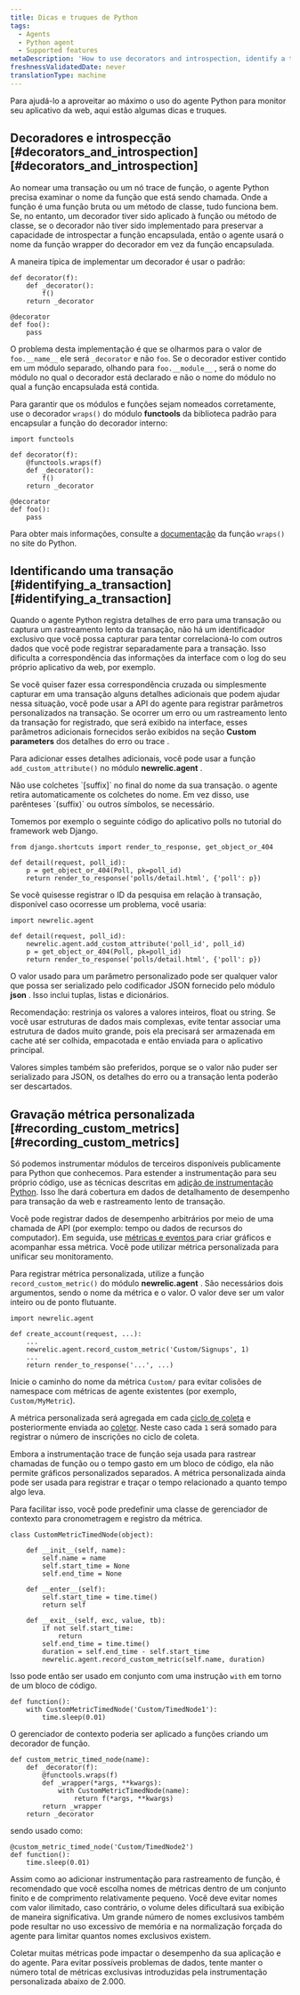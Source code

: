 ```yaml
---
title: Dicas e truques de Python
tags:
  - Agents
  - Python agent
  - Supported features
metaDescription: 'How to use decorators and introspection, identify a transaction, or record custom metrics with the Python agent.'
freshnessValidatedDate: never
translationType: machine
---
```


Para ajudá-lo a aproveitar ao máximo o uso do agente Python para monitor seu aplicativo da web, aqui estão algumas dicas e truques.

## Decoradores e introspecção [#decorators_and_introspection][#decorators_and_introspection]

Ao nomear uma transação ou um nó trace de função, o agente Python precisa examinar o nome da função que está sendo chamada. Onde a função é uma função bruta ou um método de classe, tudo funciona bem. Se, no entanto, um decorador tiver sido aplicado à função ou método de classe, se o decorador não tiver sido implementado para preservar a capacidade de introspectar a função encapsulada, então o agente usará o nome da função wrapper do decorador em vez da função encapsulada.

A maneira típica de implementar um decorador é usar o padrão:

```
def decorator(f):
    def _decorator():
        f()
    return _decorator

@decorator
def foo():
    pass
```

O problema desta implementação é que se olharmos para o valor de `foo.__name__` ele será `_decorator` e não `foo`. Se o decorador estiver contido em um módulo separado, olhando para `foo.__module__` , será o nome do módulo no qual o decorador está declarado e não o nome do módulo no qual a função encapsulada está contida.

Para garantir que os módulos e funções sejam nomeados corretamente, use o decorador `wraps()` do módulo <DNT>**functools**</DNT> da biblioteca padrão para encapsular a função do decorador interno:

```
import functools

def decorator(f):
    @functools.wraps(f)
    def _decorator():
        f()
    return _decorator

@decorator
def foo():
    pass
```

Para obter mais informações, consulte a [documentação](http://docs.python.org/library/functools.html#functools.wraps) da função `wraps()` no site do Python.

## Identificando uma transação [#identifying_a_transaction][#identifying_a_transaction]

Quando o agente Python registra detalhes de erro para uma transação ou captura um rastreamento lento da transação, não há um identificador exclusivo que você possa capturar para tentar correlacioná-lo com outros dados que você pode registrar separadamente para a transação. Isso dificulta a correspondência das informações da interface com o log do seu próprio aplicativo da web, por exemplo.

Se você quiser fazer essa correspondência cruzada ou simplesmente capturar em uma transação alguns detalhes adicionais que podem ajudar nessa situação, você pode usar a API do agente para registrar parâmetros personalizados na transação. Se ocorrer um erro ou um rastreamento lento da transação for registrado, que será exibido na interface, esses parâmetros adicionais fornecidos serão exibidos na seção <DNT>**Custom parameters**</DNT> dos detalhes do erro ou trace .

Para adicionar esses detalhes adicionais, você pode usar a função `add_custom_attribute()` no módulo <DNT>**newrelic.agent**</DNT> .

<Callout variant="important">
  Não use colchetes `[suffix]` no final do nome da sua transação. o agente retira automaticamente os colchetes do nome. Em vez disso, use parênteses `(suffix)` ou outros símbolos, se necessário.
</Callout>

Tomemos por exemplo o seguinte código do aplicativo polls no tutorial do framework web Django.

```
from django.shortcuts import render_to_response, get_object_or_404

def detail(request, poll_id):
    p = get_object_or_404(Poll, pk=poll_id)
    return render_to_response('polls/detail.html', {'poll': p})
```

Se você quisesse registrar o ID da pesquisa em relação à transação, disponível caso ocorresse um problema, você usaria:

```
import newrelic.agent

def detail(request, poll_id):
    newrelic.agent.add_custom_attribute('poll_id', poll_id)
    p = get_object_or_404(Poll, pk=poll_id)
    return render_to_response('polls/detail.html', {'poll': p})
```

O valor usado para um parâmetro personalizado pode ser qualquer valor que possa ser serializado pelo codificador JSON fornecido pelo módulo <DNT>**json**</DNT> . Isso inclui tuplas, listas e dicionários.

Recomendação: restrinja os valores a valores inteiros, float ou string. Se você usar estruturas de dados mais complexas, evite tentar associar uma estrutura de dados muito grande, pois ela precisará ser armazenada em cache até ser colhida, empacotada e então enviada para o aplicativo principal.

Valores simples também são preferidos, porque se o valor não puder ser serializado para JSON, os detalhes do erro ou a transação lenta poderão ser descartados.

## Gravação métrica personalizada [#recording_custom_metrics][#recording_custom_metrics]

Só podemos instrumentar módulos de terceiros disponíveis publicamente para Python que conhecemos. Para estender a instrumentação para seu próprio código, use as técnicas descritas em [adição de instrumentação Python](/docs/agents/python-agent/supported-features/python-custom-instrumentation). Isso lhe dará cobertura em dados de detalhamento de desempenho para transação da web e rastreamento lento de transação.

Você pode registrar dados de desempenho arbitrários por meio de uma chamada de API (por exemplo: tempo ou dados de recursos do computador). Em seguida, use [métricas e eventos ](/docs/query-your-data/explore-query-data/data-explorer/introduction-data-explorer)para criar gráficos e acompanhar essa métrica. Você pode utilizar métrica personalizada para unificar seu monitoramento.

Para registrar métrica personalizada, utilize a função `record_custom_metric()` do módulo <DNT>**newrelic.agent**</DNT> . São necessários dois argumentos, sendo o nome da métrica e o valor. O valor deve ser um valor inteiro ou de ponto flutuante.

```
import newrelic.agent

def create_account(request, ...):
    ...
    newrelic.agent.record_custom_metric('Custom/Signups', 1)
    ...
    return render_to_response('...', ...)
```

Inicie o caminho do nome da métrica `Custom/` para evitar colisões de namespace com métricas de agente existentes (por exemplo, `Custom/MyMetric`).

A métrica personalizada será agregada em cada [ciclo de coleta](/docs/accounts-partnerships/education/getting-started-new-relic/glossary#harvest-cycle) e posteriormente enviada ao [coletor](/docs/accounts-partnerships/education/getting-started-new-relic/glossary#collector). Neste caso cada `1` será somado para registrar o número de inscrições no ciclo de coleta.

Embora a instrumentação trace de função seja usada para rastrear chamadas de função ou o tempo gasto em um bloco de código, ela não permite gráficos personalizados separados. A métrica personalizada ainda pode ser usada para registrar e traçar o tempo relacionado a quanto tempo algo leva.

Para facilitar isso, você pode predefinir uma classe de gerenciador de contexto para cronometragem e registro da métrica.

```
class CustomMetricTimedNode(object):

    def __init__(self, name):
        self.name = name
        self.start_time = None
        self.end_time = None

    def __enter__(self):
        self.start_time = time.time()
        return self

    def __exit__(self, exc, value, tb):
        if not self.start_time:
            return
        self.end_time = time.time()
        duration = self.end_time - self.start_time
        newrelic.agent.record_custom_metric(self.name, duration)
```

Isso pode então ser usado em conjunto com uma instrução `with` em torno de um bloco de código.

```
def function():
    with CustomMetricTimedNode('Custom/TimedNode1'):
        time.sleep(0.01)
```

O gerenciador de contexto poderia ser aplicado a funções criando um decorador de função.

```
def custom_metric_timed_node(name):
    def _decorator(f):
        @functools.wraps(f)
        def _wrapper(*args, **kwargs):
            with CustomMetricTimedNode(name):
                return f(*args, **kwargs)
        return _wrapper
    return _decorator
```

sendo usado como:

```
@custom_metric_timed_node('Custom/TimedNode2')
def function():
    time.sleep(0.01)
```

Assim como ao adicionar instrumentação para rastreamento de função, é recomendado que você escolha nomes de métricas dentro de um conjunto finito e de comprimento relativamente pequeno. Você deve evitar nomes com valor ilimitado, caso contrário, o volume deles dificultará sua exibição de maneira significativa. Um grande número de nomes exclusivos também pode resultar no uso excessivo de memória e na normalização forçada do agente para limitar quantos nomes exclusivos existem.

<Callout variant="caution">
  Coletar muitas métricas pode impactar o desempenho da sua aplicação e do agente. Para evitar possíveis problemas de dados, tente manter o número total de métricas exclusivas introduzidas pela instrumentação personalizada abaixo de 2.000.
</Callout>
